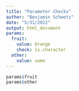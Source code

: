 ```yaml
---
title: "Parameter Checks"
author: "Benjamin Schwetz"
date: "5/31/2022"
output: html_document
params:
  fruit:
    value: Orange
    check: is.character
  other:
    value: some
---
```


```r
params$fruit
params$other
```

